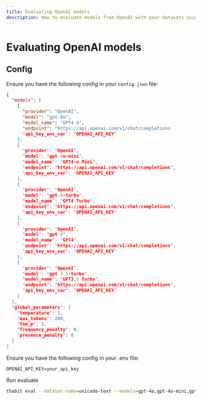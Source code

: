 ```yaml
---
title: Evaluating OpenAI models
description: How to evaluate models from OpenAI with your datasets using Thabit.
---
```


# Evaluating OpenAI models

## Config

Ensure you have the following config in your `config.json` file:

```json
{
  "models": [
    {
      "provider": "OpenAI",
      "model": "gpt-4o",
      "model_name": "GPT4-o",
      "endpoint": "https://api.openai.com/v1/chat/completions
      "api_key_env_var": "OPENAI_API_KEY"
    },
    {
      "provider": "OpenAI",
      "model": "gpt-4o-mini",
      "model_name": "GPT4-o Mini",
      "endpoint": "https://api.openai.com/v1/chat/completions",
      "api_key_env_var": "OPENAI_API_KEY"
    },
    {
      "provider": "OpenAI",
      "model": "gpt-4-turbo",
      "model_name": "GPT4 Turbo",
      "endpoint": "https://api.openai.com/v1/chat/completions",
      "api_key_env_var": "OPENAI_API_KEY"
    },
    {
      "provider": "OpenAI",
      "model": "gpt-4",
      "model_name": "GPT4",
      "endpoint": "https://api.openai.com/v1/chat/completions",
      "api_key_env_var": "OPENAI_API_KEY"
    },
    {
      "provider": "OpenAI",
      "model": "gpt-3.5-turbo",
      "model_name": "GPT3.5 Turbo",
      "endpoint": "https://api.openai.com/v1/chat/completions",
      "api_key_env_var": "OPENAI_API_KEY"
    }
  ],
  "global_parameters": {
    "temperature": 1,
    "max_tokens": 200,
    "top_p": 1,
    "frequency_penalty": 0,
    "presence_penalty": 0
  }
}
```

Ensure you have the following config in your .env file:

```
OPENAI_API_KEY=your_api_key
```

Run evaluate

```bash
thabit eval --dataset-name=unicode-text --models=gpt-4o,gpt-4o-mini,gpt-4-turbo,gpt-4,gpt-3.5-turbo
```

